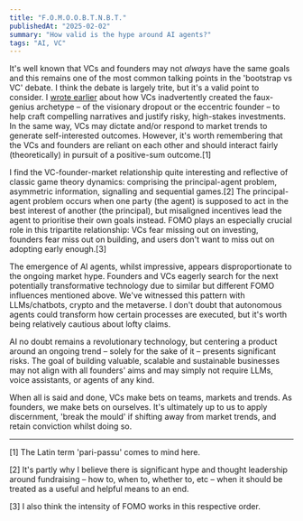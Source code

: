```yaml
---
title: "F.O.M.O.O.B.T.N.B.T."
publishedAt: "2025-02-02"
summary: "How valid is the hype around AI agents?"
tags: "AI, VC"
---
```


It's well known that VCs and founders may not *always* have the same goals and this remains one of the most common talking points in the 'bootstrap vs VC' debate. I think the debate is largely trite, but it's a valid point to consider. I [wrote earlier](https://t18e.com/blog/visionary-capital) about how VCs inadvertently created the faux-genius archetype – of the visionary dropout or the eccentric founder – to help craft compelling narratives and justify risky, high-stakes investments. In the same way, VCs may dictate and/or respond to market trends to generate self-interested outcomes. However, it's worth remembering that the VCs and founders are reliant on each other and should interact fairly (theoretically) in pursuit of a positive-sum outcome.[1] 

I find the VC-founder-market relationship quite interesting and reflective of classic game theory dynamics: comprising the principal-agent problem, asymmetric information, signalling and sequential games.[2] The principal-agent problem occurs when one party (the agent) is supposed to act in the best interest of another (the principal), but misaligned incentives lead the agent to prioritise their own goals instead. FOMO plays an especially crucial role in this tripartite relationship: VCs fear missing out on investing, founders fear miss out on building, and users don't want to miss out on adopting early enough.[3]

The emergence of AI agents, whilst impressive, appears disproportionate to the ongoing market hype. Founders and VCs eagerly search for the next potentially transformative technology due to similar but different FOMO influences mentioned above. We've witnessed this pattern with LLMs/chatbots, crypto and the metaverse. I don't doubt that autonomous agents could transform how certain processes are executed, but it's worth being relatively cautious about lofty claims. 

AI no doubt remains a revolutionary technology, but centering a product around an ongoing trend – solely for the sake of it – presents significant risks. The goal of building valuable, scalable and sustainable businesses may not align with all founders' aims and may simply not require LLMs, voice assistants, or agents of any kind.

When all is said and done, VCs make bets on teams, markets and trends. As founders, we make bets on ourselves. It's ultimately up to us to apply discernment, 'break the mould' if shifting away from market trends, and retain conviction whilst doing so.

---
[1] The Latin term 'pari-passu' comes to mind here.

[2] It's partly why I believe there is significant hype and thought leadership around fundraising – how to, when to, whether to, etc – when it should be treated as a useful and helpful means to an end.

[3] I also think the intensity of FOMO works in this respective order.

